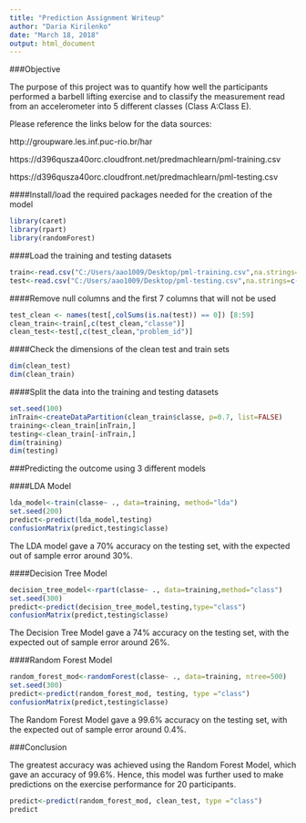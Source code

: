 ---
title: "Prediction Assignment Writeup"
author: "Daria Kirilenko"
date: "March 18, 2018"
output: html_document
---
###Objective

The purpose of this project was to quantify how well the participants performed a barbell lifting exercise and to classify the measurement read from an accelerometer into 5 different classes (Class A:Class E). 


Please reference the links below for the data sources:

http://groupware.les.inf.puc-rio.br/har

https://d396qusza40orc.cloudfront.net/predmachlearn/pml-training.csv

https://d396qusza40orc.cloudfront.net/predmachlearn/pml-testing.csv

####Install/load the required packages needed for the creation of the model
```{r, message=FALSE}
library(caret)
library(rpart)
library(randomForest)
```

####Load the training and testing datasets
```{r, message=FALSE}
train<-read.csv("C:/Users/aao1009/Desktop/pml-training.csv",na.strings=c("NA","#DIV/0!",""))
test<-read.csv("C:/Users/aao1009/Desktop/pml-testing.csv",na.strings=c("NA","#DIV/0!",""))
```

####Remove null columns and the first 7 columns that will not be used
```{r}
test_clean <- names(test[,colSums(is.na(test)) == 0]) [8:59]
clean_train<-train[,c(test_clean,"classe")]
clean_test<-test[,c(test_clean,"problem_id")]
```

####Check the dimensions of the clean test and train sets
```{r}
dim(clean_test)
dim(clean_train)
```

####Split the data into the training and testing datasets
```{r}
set.seed(100)
inTrain<-createDataPartition(clean_train$classe, p=0.7, list=FALSE)
training<-clean_train[inTrain,]
testing<-clean_train[-inTrain,]
dim(training)
dim(testing)
```

###Predicting the outcome using 3 different models

####LDA Model
```{r}
lda_model<-train(classe~ ., data=training, method="lda")
set.seed(200)
predict<-predict(lda_model,testing)
confusionMatrix(predict,testing$classe)
```
The LDA model gave a 70% accuracy on the testing set, with the expected out of sample error around 30%.

####Decision Tree Model
```{r}
decision_tree_model<-rpart(classe~ ., data=training,method="class")
set.seed(300)
predict<-predict(decision_tree_model,testing,type="class")
confusionMatrix(predict,testing$classe)
```
The Decision Tree Model gave a 74% accuracy on the testing set, with the expected out of sample error around 26%.

####Random Forest Model
```{r}
random_forest_mod<-randomForest(classe~ ., data=training, ntree=500)
set.seed(300)
predict<-predict(random_forest_mod, testing, type ="class")
confusionMatrix(predict,testing$classe)
```
The Random Forest Model gave a 99.6% accuracy on the testing set, with the expected out of sample error around 0.4%.

###Conclusion

The greatest accuracy was achieved using the Random Forest Model, which gave an accuracy of 99.6%. Hence, this model was further used to make predictions on the exercise performance for 20 participants.

```{r}
predict<-predict(random_forest_mod, clean_test, type ="class")
predict
```
